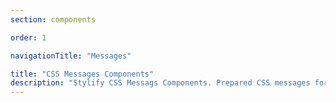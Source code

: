 ```yaml
---
section: components

order: 1

navigationTitle: "Messages"

title: "CSS Messages Components"
description: "Stylify CSS Messags Components. Prepared CSS messages for your next web project. Copy&Paste, without CSS framework."
---
```


<InteractivePreview
	class="margin-bottom:48px"
	min-height="400"
	title="Messages"
	description="If you use shadow from shadow components and a fixed position, it can be used as an alert for example on top/bottom side of the window."
	htmlSnippet="components/messages"
/>
